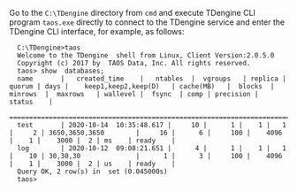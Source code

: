 Go to the `C:\TDengine` directory from `cmd` and execute TDengine CLI program `taos.exe` directly to connect to the TDengine service and enter the TDengine CLI interface, for example, as follows:

```text
  C:\TDengine>taos
  Welcome to the TDengine  shell from Linux, Client Version:2.0.5.0
  Copyright (c) 2017 by  TAOS Data, Inc. All rights reserved.
  taos> show  databases;
  name       |   created_time    |   ntables  |  vgroups   | replica | quorum | days |    keep1,keep2,keep(D)   | cache(MB)   |  blocks  |   minrows  |  maxrows   | wallevel |  fsync  | comp | precision |  status    |
  ===================================================================================================================================================================================================================================================================
  test       | 2020-10-14  10:35:48.617 |     10 |      1 |    1 |   1 |     2 | 3650,3650,3650        |     16 |      6 |     100 |    4096 |    1 |    3000 |  2 | ms    | ready    |
  log        | 2020-10-12  09:08:21.651 |      4 |      1 |    1 |   1 |    10 | 30,30,30              |      1 |      3 |     100 |    4096 |    1 |    3000 |  2 | us    | ready    |
  Query OK, 2 row(s) in  set (0.045000s)
  taos>
```
